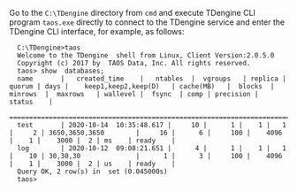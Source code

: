 Go to the `C:\TDengine` directory from `cmd` and execute TDengine CLI program `taos.exe` directly to connect to the TDengine service and enter the TDengine CLI interface, for example, as follows:

```text
  C:\TDengine>taos
  Welcome to the TDengine  shell from Linux, Client Version:2.0.5.0
  Copyright (c) 2017 by  TAOS Data, Inc. All rights reserved.
  taos> show  databases;
  name       |   created_time    |   ntables  |  vgroups   | replica | quorum | days |    keep1,keep2,keep(D)   | cache(MB)   |  blocks  |   minrows  |  maxrows   | wallevel |  fsync  | comp | precision |  status    |
  ===================================================================================================================================================================================================================================================================
  test       | 2020-10-14  10:35:48.617 |     10 |      1 |    1 |   1 |     2 | 3650,3650,3650        |     16 |      6 |     100 |    4096 |    1 |    3000 |  2 | ms    | ready    |
  log        | 2020-10-12  09:08:21.651 |      4 |      1 |    1 |   1 |    10 | 30,30,30              |      1 |      3 |     100 |    4096 |    1 |    3000 |  2 | us    | ready    |
  Query OK, 2 row(s) in  set (0.045000s)
  taos>
```
